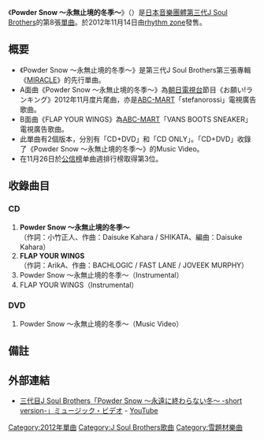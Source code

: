 {{Infobox Single 
| Name           = Powder Snow ～永無止境的冬季～
| Artist         = [[J_Soul_Brothers|三代目J Soul Brothers]]
| Album          = [[MIRACLE_(第三代J_Soul_Brothers的專輯)|MIRACLE]]
| A-side         = Powder Snow ～永無止境的冬季～
| B-side         = FLAP YOUR WINGS
| Released       = {{flagicon|Japan}}2012年11月14日<br />{{flagicon|Taiwan}} 2012年11月16日
| Format         = [[單曲|單曲]]
| Recorded       = 2012年<br/>{{JPN}}
| Genre          = [[J-POP|J-POP]] 
| Length         = 
| Label          = [[rhythm_zone|rhythm zone]]
| Writer         = 
| Producer       = [[五十嵐廣行|HIRO]]
| Certification  = *金（CD、[[日本唱片協會|日本唱片協會]]）
| Chart position = *週榜第3位<small>（[[Oricon公信榜|Oricon公信榜]]）</small><ref name="oricon">{{cite web |url=http://www.oricon.co.jp/prof/artist/531528/products/music/988457/1/ |language=ja |title=<span lang="ja">Powder_Snow_〜永遠に終わらない冬〜</span> |publisher=[[Oricon|Oricon]] |date=2012 |6= |accessdate=2013-06-20 |archive-date=2013-04-25 |archive-url=https://web.archive.org/web/20130425205207/http://www.oricon.co.jp/prof/artist/531528/products/music/988457/1/ |dead-url=no }}</ref>
*2012年11月度月榜第7位<small>（Oricon公信榜）</small>
*2012年度年榜第77位<small>（Oricon公信榜）</small>
*週榜第1位<small>（手機片段下載、[[RecoChoku|RecoChoku]]）</small>
*2012年11月度月榜第1位<small>（手機片段下載、RecoChoku）</small>
*2012年度年榜第85位<small>（手機片段下載、RecoChoku）</small>
| Last single    = [[0〜ZERO〜|0〜ZERO〜]]<br/>（2012年） 
| This single    = '''Powder Snow ～永無止境的冬季～'''<br/>（2012年）
| Next single    = [[SPARK_(第三代J_Soul_Brothers單曲)|SPARK]]<br/>（2013年） 
| Misc           = 
}}
《'''Powder Snow ～永無止境的冬季～'''》（{{lang|ja|Powder Snow 〜永遠に終わらない冬〜}}）是[[日本|日本]][[音樂團體|音樂團體]][[J_Soul_Brothers|第三代J Soul Brothers]]的第8張[[單曲|單曲]]。於2012年11月14日由[[rhythm_zone|rhythm zone]]發售。

== 概要 ==
* 《Powder Snow ～永無止境的冬季～》是第三代J Soul Brothers第三張專輯《[[MIRACLE_(第三代J_Soul_Brothers的專輯)|MIRACLE]]》的先行單曲。
* A面曲《Powder Snow ～永無止境的冬季～》為[[朝日電視台|朝日電視台]]節目《お願い!ランキング》2012年11月度片尾曲，亦是[[ABC-MART|ABC-MART]]「stefanorossi」電視廣告歌曲。
* B面曲《FLAP YOUR WINGS》為[[ABC-MART|ABC-MART]]「VANS BOOTS SNEAKER」電視廣告歌曲。
* 此單曲有2個版本，分別有「CD+DVD」和「CD ONLY」。「CD+DVD」收錄了《Powder Snow ～永無止境的冬季～》的Music Video。
* 在11月26日於[[公信榜|公信榜]]单曲週排行榜取得第3位。

== 收錄曲目 ==
=== CD ===
# '''Powder Snow ～永無止境的冬季～'''<br/>（作詞：小竹正人、作曲：Daisuke Kahara / SHIKATA、編曲：Daisuke Kahara）
# '''FLAP YOUR WINGS'''<br/>（作詞：ArikA、作曲：BACHLOGIC / FAST LANE / JOVEEK MURPHY）
# Powder Snow ～永無止境的冬季～（Instrumental）
# FLAP YOUR WINGS（Instrumental）


=== DVD ===
# Powder Snow ～永無止境的冬季～（Music Video）



== 備註 ==
<references/>

== 外部連結 ==
* [http://www.youtube.com/watch?v=DPLOV5d7uo0&feature=player_embedded 三代目J Soul Brothers「Powder Snow 〜永遠に終わらない冬〜 -short version-」ミュージック・ビデオ]{{Wayback|url=http://www.youtube.com/watch?v=DPLOV5d7uo0&feature=player_embedded |date=20160411202544 }} - [[YouTube|YouTube]]

{{J Soul Brothers}}

{{DEFAULTSORT:Powder Snow ~Eien ni Owaranai Fuyu~}}
[[Category:2012年單曲|Category:2012年單曲]]
[[Category:J_Soul_Brothers歌曲|Category:J Soul Brothers歌曲]]
[[Category:雪題材樂曲|Category:雪題材樂曲]]